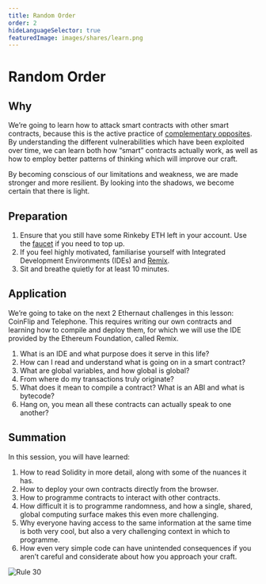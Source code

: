 ```yaml
---
title: Random Order
order: 2
hideLanguageSelector: true
featuredImage: images/shares/learn.png
---
```


# Random Order

## Why

We’re going to learn how to attack smart contracts with other smart contracts, because this is the active practice of [complementary opposites](/learn/module-0/play-of-pattern). By understanding the different vulnerabilities which have been exploited over time, we can learn both how “smart” contracts actually work, as well as how to employ better patterns of thinking which will improve our craft.

By becoming conscious of our limitations and weakness, we are made stronger and more resilient. By looking into the shadows, we become certain that there is light.

## Preparation

1. Ensure that you still have some Rinkeby ETH left in your account. Use the [faucet](https://faucet.rinkeby.io/) if you need to top up.
2. If you feel highly motivated, familiarise yourself with Integrated Development Environments (IDEs) and [Remix](https://remix.ethereum.org/).
3. Sit and breathe quietly for at least 10 minutes.

## Application

We’re going to take on the next 2 Ethernaut challenges in this lesson: CoinFlip and Telephone. This requires writing our own contracts and learning how to compile and deploy them, for which we will use the IDE provided by the Ethereum Foundation, called Remix.

1. What is an IDE and what purpose does it serve in this life?
2. How can I read and understand what is going on in a smart contract?
3. What are global variables, and how global is global?
4. From where do my transactions truly originate?
5. What does it mean to compile a contract? What is an ABI and what is bytecode?
6. Hang on, you mean all these contracts can actually speak to one another?

## Summation

In this session, you will have learned:

1. How to read Solidity in more detail, along with some of the nuances it has.
2. How to deploy your own contracts directly from the browser.
3. How to programme contracts to interact with other contracts.
4. How difficult it is to programme randomness, and how a single, shared, global computing surface makes this even more challenging.
5. Why everyone having access to the same information at the same time is both very cool, but also a very challenging context in which to programme.
6. How even very simple code can have unintended consequences if you aren’t careful and considerate about how you approach your craft.

<Aligner center>

<Image alt="Rule 30" src="/images/build/rule_30.png" />

</Aligner>
